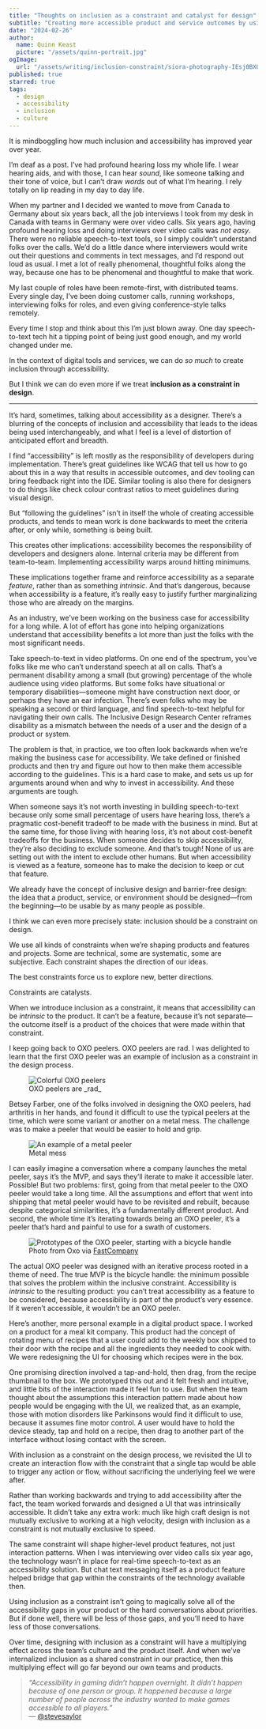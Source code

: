 ```yaml
---
title: "Thoughts on inclusion as a constraint and catalyst for design"
subtitle: "Creating more accessible product and service outcomes by using inclusion as a constraint in design"
date: "2024-02-26"
author:
  name: Quinn Keast
  picture: "/assets/quinn-portrait.jpg"
ogImage:
  url: "/assets/writing/inclusion-constraint/siora-photography-IEsj0BXQMCI-unsplash.jpg"
published: true
starred: true
tags:
  - design
  - accessibility
  - inclusion
  - culture
---
```


It is mindboggling how much inclusion and accessibility has improved year over year.

I’m deaf as a post. I’ve had profound hearing loss my whole life. I wear hearing aids, and with those, I can hear _sound_, like someone talking and their tone of voice, but I can’t draw _words_ out of what I’m hearing. I rely totally on lip reading in my day to day life.

When my partner and I decided we wanted to move from Canada to Germany about six years back, all the job interviews I took from my desk in Canada with teams in Germany were over video calls. Six years ago, having profound hearing loss and doing interviews over video calls was _not easy_. There were no reliable speech-to-text tools, so I simply couldn’t understand folks over the calls. We’d do a little dance where interviewers would write out their questions and comments in text messages, and I’d respond out loud as usual. I met a lot of really phenomenal, thoughtful folks along the way, because one has to be phenomenal and thoughtful to make that work.

My last couple of roles have been remote-first, with distributed teams. Every single day, I’ve been doing customer calls, running workshops, interviewing folks for roles, and even giving conference-style talks remotely.

Every time I stop and think about this I’m just blown away. One day speech-to-text tech hit a tipping point of being just good enough, and my world changed under me.

In the context of digital tools and services, we can do _so much_ to create inclusion through accessibility.

But I think we can do even more if we treat **inclusion as a constraint in design**.

----

It’s hard, sometimes, talking about accessibility as a designer. There’s a blurring of the concepts of inclusion and accessibility that leads to the ideas being used interchangeably, and what I feel is a level of distortion of anticipated effort and breadth.

I find “accessibility” is left mostly as the responsibility of developers during implementation. There’s great guidelines like WCAG that tell us how to go about this in a way that results in accessible outcomes, and dev tooling can bring feedback right into the IDE. Similar tooling is also there for designers to do things like check colour contrast ratios to meet guidelines during visual design.

But “following the guidelines” isn’t in itself the whole of creating accessible products, and tends to mean work is done backwards to meet the criteria after, or only while, something is being built.

This creates other implications: accessibility becomes the responsibility of developers and designers alone. Internal criteria may be different from team-to-team. Implementing accessibility warps around hitting minimums.

These implications together frame and reinforce accessibility as a separate _feature_, rather than as something _intrinsic_. And that’s dangerous, because when accessibility is a feature, it’s really easy to justify further marginalizing those who are already on the margins.

As an industry, we’ve been working on the business case for accessibility for a long while. A lot of effort has gone into helping organizations understand that accessibility benefits a lot more than just the folks with the most significant needs.

Take speech-to-text in video platforms. On one end of the spectrum, you’ve folks like me who can’t understand speech at all on calls. That’s a permanent disability among a small (but growing) percentage of the whole audience using video platforms. But some folks have situational or temporary disabilities—someone might have construction next door, or perhaps they have an ear infection. There’s even folks who may be speaking a second or third language, and find speech-to-text helpful for navigating their own calls. The Inclusive Design Research Center reframes disability as a mismatch between the needs of a user and the design of a product or system.

The problem is that, in practice, we too often look backwards when we’re making the business case for accessibility. We take defined  or finished products and then try and figure out how to then make them accessible according to the guidelines. This is a hard case to make, and sets us up for arguments around when and why to invest in accessibility. And these arguments are tough.

When someone says it’s not worth investing in building speech-to-text because only some small percentage of users have hearing loss, there’s a pragmatic cost-benefit tradeoff to be made with the business in mind. But at the same time, for those living with hearing loss, it’s not about cost-benefit tradeoffs for the business. When someone decides to skip accessibility, they’re also deciding to exclude someone. And that’s tough! None of us are setting out with the intent to exclude other humans. But when accessibility is viewed as a feature, someone has to make the decision to keep or cut that feature.

We already have the concept of inclusive design and barrier-free design: the idea that a product, service, or environment should be designed—from the beginning—to be usable by as many people as possible.

I think we can even more precisely state: inclusion should be a constraint on design.

We use all kinds of constraints when we’re shaping products and features and projects. Some are technical, some are systematic, some are subjective. Each constraint shapes the direction of our ideas.

The best constraints force us to explore new, better directions.

Constraints are catalysts.

When we introduce inclusion as a constraint, it means that accessibility can be _intrinsic_ to the product. It can’t be a feature, because it’s not separate—the outcome itself is a product of the choices that were made within that constraint.

I keep going back to OXO peelers. OXO peelers are rad. I was delighted to learn that the first OXO peeler was an example of inclusion as a constraint in the design process.

<figure class="mt-8">
<img src="/assets/writing/inclusion-constraint/oxo-peelers.jpg" alt="Colorful OXO peelers" />
<figcaption>OXO peelers are _rad_</figcaption>
</figure>

Betsey Farber, one of the folks involved in designing the OXO peelers, had arthritis in her hands, and found it difficult to use the typical peelers at the time, which were some variant or another on a metal mess. The challenge was to make a peeler that would be easier to hold and grip.

<figure class="mt-8">
<img src="/assets/writing/inclusion-constraint/metal-peeler.jpeg" alt="An example of a metal peeler" />
<figcaption>Metal mess</figcaption>
</figure>

I can easily imagine a conversation where a company launches the metal peeler, says it’s the MVP, and says they’ll iterate to make it accessible later. Possible! But two problems: first, going from that metal peeler to the OXO peeler would take a long time. All the assumptions and effort that went into shipping that metal peeler would have to be revisited and rebuilt, because despite categorical similarities, it’s a fundamentally different product. And second, the whole time it’s iterating towards being an OXO peeler, it’s a peeler that’s hard and painful to use for a swath of customers.

<figure class="mt-8">
<img src="/assets/writing/inclusion-constraint/oxo-peeler-prototypes.jpg" alt="Prototypes of the OXO peeler, starting with a bicycle handle" />
<figcaption>Photo from Oxo via <a href="https://www.fastcompany.com/90239156/the-untold-story-of-the-vegetable-peeler-that-changed-the-world" target="_blank">FastCompany</a></figcaption>
</figure>

The actual OXO peeler was designed with an iterative process rooted in a theme of need. The true MVP is the bicycle handle: the minimum possible that solves the problem within the inclusive constraint. Accessibility is _intrinsic_ to the resulting product: you can’t treat accessibility as a feature to be considered, because accessibility is part of the product’s very essence. If it weren’t accessible, it wouldn’t be an OXO peeler.

Here’s another, more personal example in a digital product space. I worked on a product for a meal kit company. This product had the concept of rotating menu of recipes that a user could add to the weekly box shipped to their door with the recipe and all the ingredients they needed to cook with. We were redesigning the UI for choosing which recipes were in the box.

One promising direction involved a tap-and-hold, then drag, from the recipe thumbnail to the box. We prototyped this out and it felt fresh and intuitive, and little bits of the interaction made it feel fun to use. But when the team thought about the assumptions this interaction pattern made about how people would be engaging with the UI, we realized that, as an example, those with motion disorders like Parkinsons would find it difficult to use, because it assumes fine motor control. A user would have to hold the device steady, tap and hold on a recipe, then drag to another part of the interface without losing contact with the screen.

With inclusion as a constraint on the design process, we revisited the UI to create an interaction flow with the constraint that a single tap would be able to trigger any action or flow, without sacrificing the underlying feel we were after.

Rather than working backwards and trying to add accessibility after the fact, the team worked forwards and designed a UI that was intrinsically accessible. It didn’t take any extra work: much like high craft design is not mutually exclusive to working at a high velocity, design with inclusion as a constraint is not mutually exclusive to speed.

The same constraint will shape higher-level product features, not just interaction patterns. When I was interviewing over video calls six year ago, the technology wasn’t in place for real-time speech-to-text as an accessibility solution. But chat text messaging itself as a product feature helped bridge that gap within the constraints of the technology available then.

Using inclusion as a constraint isn’t going to magically solve all of the accessibility gaps in your product or the hard conversations about priorities. But if done well, there will be less of those gaps, and you’ll need to have less of those conversations.

Over time, designing with inclusion as a constraint will have a multiplying effect across the team’s culture and the product itself. And when we’ve internalized inclusion as a shared constraint in our practice, then this multiplying effect will go far beyond our own teams and products.

>_“Accessibility in gaming didn’t happen overnight. It didn’t happen because of one person or group. It happened because a large number of people across the industry wanted to make games accessible to all players.”_<br />
&mdash; <a href="https://twitter.com/stevesaylor/status/1405545862336483330" target="_blank">@stevesaylor</a>
